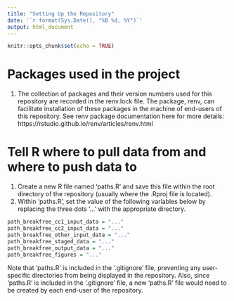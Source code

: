 ```yaml
---
title: "Setting Up the Repository"
date: '`r format(Sys.Date(), "%B %d, %Y")`'
output: html_document
---
```



```r
knitr::opts_chunk$set(echo = TRUE)
```

# Packages used in the project

1. The collection of packages and their version numbers used for this repository are recorded in the renv.lock file. The package, renv, can facilitate installation of these packages in the machine of end-users of this repository. See renv package documentation here for more details: https://rstudio.github.io/renv/articles/renv.html

# Tell R where to pull data from and where to push data to

1. Create a new R file named 'paths.R' and save this file within the root directory of the repository (usually where the .Rproj file is located).
2. Within 'paths.R', set the value of the following variables below by replacing the three dots '...' with the appropriate directory. 

```r
path_breakfree_cc1_input_data = "..."
path_breakfree_cc2_input_data = "..."
path_breakfree_other_input_data = "..."
path_breakfree_staged_data = "..."
path_breakfree_output_data = "..."
path_breakfree_figures = "..."
```

Note that 'paths.R' is included in the '.gitignore' file, preventing any user-specific directories from being displayed in the repository. Also, since 'paths.R' is included in the '.gitignore' file, a new 'paths.R' file would need to be created by each end-user of the repository.

